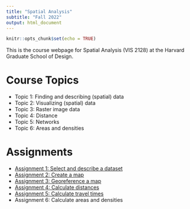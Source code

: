 ```yaml
---
title: "Spatial Analysis"
subtitle: "Fall 2022"
output: html_document
---
```


```r
knitr::opts_chunk$set(echo = TRUE)
```

This is the course webpage for Spatial Analysis (VIS 2128) at the Harvard 
Graduate School of Design.

# Course Topics

* Topic 1: Finding and describing (spatial) data
* Topic 2: Visualizing (spatial) data
* Topic 3: Raster image data 
* Topic 4: Distance
* Topic 5: Networks
* Topic 6: Areas and densities
    
# Assignments

* [Assignment 1: Select and describe a dataset](https://c-voulgaris.github.io/VIS-2128-F22/a1-files/assignment-1.html){target="_blank"}
* [Assignment 2: Create a map](https://c-voulgaris.github.io/VIS-2128-F22/a2-files/assignment-2.html){target="_blank"}
* [Assignment 3: Georeference a map](https://c-voulgaris.github.io/VIS-2128-F22/a3-files/assignment-3.html){target="_blank"}
* [Assignment 4: Calculate distances](https://c-voulgaris.github.io/VIS-2128-F22/a4-files/assignment-4.html){target="_blank"}
* [Assignment 5: Calculate travel times](https://c-voulgaris.github.io/VIS-2128-F22/a5-files/assignment-5.html){target="_blank"}
* Assignment 6: Calculate areas and densities